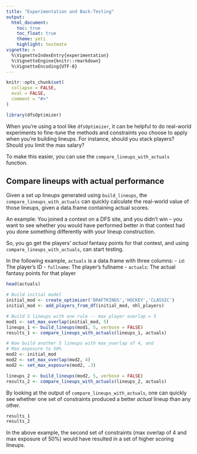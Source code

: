 ```yaml
---
title: "Experimentation and Back-Testing"
output: 
  html_document: 
    toc: true
    toc_float: true
    theme: yeti
    highlight: textmate
vignette: >
  %\VignetteIndexEntry{experimentation}
  %\VignetteEngine{knitr::rmarkdown}
  %\VignetteEncoding{UTF-8}
---
```


```r
knitr::opts_chunk$set(
  collapse = FALSE,
  eval = FALSE,
  comment = "#>"
)
```

```r
library(dfsOptimizer)
```

When you're using a tool like `dfsOptimizer`, it can be helpful to do real-world experiments to fine-tune the methods and constraints
you choose to apply when you're building lineups.  For instance, should you stack players?  Should you limit the max salary?

To make this easier, you can use the `compare_lineups_with_actuals` function.

## Compare lineups with actual performance

Given a set up lineups generated using `build_lineups`, the `compare_lineups_with_actuals` can quickly calculate the
real-world value of those lineups, given a data.frame containing actual scores.

An example: You joined a contest on a DFS site, and you didn't win -- you want to see whether you would have performed better
in that contest had you done something differently with your lineup construction.

So, you go get the players' *actual* fantasy points for that contest, and using `compare_lineups_with_actuals`, can start testing.

In the following example, `actuals` is a data.frame with three columns: 
- `id`: The player's ID
- `fullname`: The player's fullname
- `actuals`: The actual fantasy points for that player

```r
head(actuals)

# Build initial model
initial_mod <- create_optimizer('DRAFTKINGS','HOCKEY','CLASSIC')
initial_mod <- add_players_from_df(initial_mod, nhl_players)

# Build 5 lineups with one rule -- max player overlap = 5
mod1 <- set_max_overlap(initial_mod, 5)
lineups_1 <- build_lineups(mod1, 5, verbose = FALSE)
results_1 <- compare_lineups_with_actuals(lineups_1, actuals)

# Now build another 5 lineups with max_overlap of 4, and 
# Max exposure to 50%
mod2 <- initial_mod
mod2 <- set_max_overlap(mod2, 4)
mod2 <- set_max_exposure(mod2, .3)

lineups_2 <- build_lineups(mod2, 5, verbose = FALSE)
results_2 <- compare_lineups_with_actuals(lineups_2, actuals)
```

By looking at the output of `compare_lineups_with_actuals`, one can quickly see
whether one set of constraints produced a better *actual* lineup than any other.
```r
results_1
results_2
```

In the above example, the second set of constraints (max overlap of 4 and max exposure of 50%) would have resulted in a 
set of higher scoring lineups.
